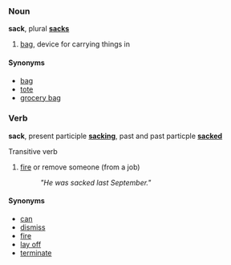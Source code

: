 ===Noun===
'''sack''', plural '''[[sacks]]'''

# [[bag]], device for carrying things in

====Synonyms====
*[[bag]]
*[[tote]]
*[[grocery bag]]

===Verb===
'''sack''', present participle '''[[sacking]]''', past and past particple '''[[sacked]]'''

Transitive verb

# [[fire]] or remove someone (from a job)
#: ''"He was sacked last September."''


====Synonyms====
*[[can]]
*[[dismiss]]
*[[fire]]
*[[lay off]]
*[[terminate]]